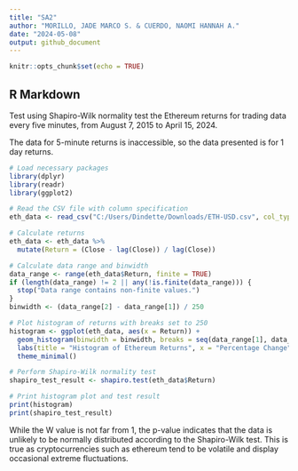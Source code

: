---
title: "SA2"
author: "MORILLO, JADE MARCO S. & CUERDO, NAOMI HANNAH A."
date: "2024-05-08"
output: github_document
---

```{r setup, include=FALSE}
knitr::opts_chunk$set(echo = TRUE)
```

## R Markdown

Test using Shapiro-Wilk normality test the Ethereum returns for trading data every five minutes, from August 7, 2015 to April 15, 2024.

The data for 5-minute returns is inaccessible, so the data presented is for 1 day returns.

```{r ethereum}
# Load necessary packages
library(dplyr)
library(readr)
library(ggplot2)

# Read the CSV file with column specification
eth_data <- read_csv("C:/Users/Dindette/Downloads/ETH-USD.csv", col_types = cols())

# Calculate returns
eth_data <- eth_data %>%
  mutate(Return = (Close - lag(Close)) / lag(Close))

# Calculate data range and binwidth
data_range <- range(eth_data$Return, finite = TRUE)
if (length(data_range) != 2 || any(!is.finite(data_range))) {
  stop("Data range contains non-finite values.")
}
binwidth <- (data_range[2] - data_range[1]) / 250

# Plot histogram of returns with breaks set to 250
histogram <- ggplot(eth_data, aes(x = Return)) +
  geom_histogram(binwidth = binwidth, breaks = seq(data_range[1], data_range[2], by = binwidth), fill = "purple", alpha = 0.5) +
  labs(title = "Histogram of Ethereum Returns", x = "Percentage Change", y = "Frequency") +
  theme_minimal()

# Perform Shapiro-Wilk normality test
shapiro_test_result <- shapiro.test(eth_data$Return)

# Print histogram plot and test result
print(histogram)
print(shapiro_test_result)
```

While the W value is not far from 1, the p-value indicates that the data is unlikely to be normally distributed according to the Shapiro-Wilk test. This is true as cryptocurrencies such as ethereum tend to be volatile and display occasional extreme fluctuations.